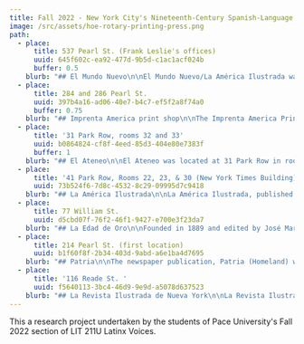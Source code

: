 ```yaml
---
title: Fall 2022 - New York City's Nineteenth-Century Spanish-Language Press
image: /src/assets/hoe-rotary-printing-press.png
path:
  - place:
      title: 537 Pearl St. (Frank Leslie's offices)
      uuid: 645f602c-ea92-477d-9b5d-c1ac1acf024b
      buffer: 0.5
    blurb: "## El Mundo Nuevo\n\nEl Mundo Nuevo/La América Ilustrada was a biweekly magazine published in New York between 1871-1875. It initially started in the offices of Mr. and Mrs. Frank Leslie on Pearl Street. The magazine included eye-catching illustrations, which the Leslie organization prioritized but worked to stay away for its tendency toward sensationalism. An excerpt from the reading states, “El Mundo Nuevo/La América Ilustrada turned into a marketable commodity for a designated segment of the middle-class readership”(187). The magazine had certain identities that it encouraged its readers to align themselves with one being “residents or citizens of the United States who took pride in their cultural Hispanism” or as “elite Spanish Americans” (187). The “midwife” of El Mundo Nuevo's birth was Enrique Piñeyro, who was the magazine editor. He was a Cuban refugee who came to the U.S at the beginning of the Ten Years’ War in 1868. Pineyro had great aspirations for the magazine, which he structured into a “illustrated encyclopedia” including things like “belletristic essays, serialized novels, descriptive and scientific engravings, poetry, and digested important international and local news” (188). Piñeyro’s initial editorial promise to the magazine was “an essentially artistic and literary publication, original and American”(188).\n\nThere is only 6 different libraries that has existing copies of El Mundo Nuevo. • New York Public Library System • Newberry Library (in Chicago) • Dallas Theological Seminary • University of Texas Libraries • The Claremont Colleges • University of California, NRLF\n\nPhoto credits: Newberry Library Google Earth,\_[https://earth.google.com/web/@40.71409601,-74.00241183,5.64091721a,399.90611393d,35y,11.63163453h,0t,0r/data=CjYSNBIgY2NjOGJhYWVhYjg5MTFlODg4N2U3MWQ2MDFiMTRkNzUiEHJ1bXNleV93aGVyZV8xMDE](https://earth.google.com/web/@40.71409601,-74.00241183,5.64091721a,399.90611393d,35y,11.63163453h,0t,0r/data=CjYSNBIgY2NjOGJhYWVhYjg5MTFlODg4N2U3MWQ2MDFiMTRkNzUiEHJ1bXNleV93aGVyZV8xMDE)\_Historical Maps Around the World: New York 1852,\_[https://earth.google.com/web/@40.71409601,-74.00241183,5.64091721a,399.90611393d,35y,11.63163453h,0t,0r/data=CjYSNBIgY2NjOGJhYWVhYjg5MTFlODg4N2U3MWQ2MDFiMTRkNzUiEHJ1bXNleV93aGVyZV8xMDE](https://earth.google.com/web/@40.71409601,-74.00241183,5.64091721a,399.90611393d,35y,11.63163453h,0t,0r/data=CjYSNBIgY2NjOGJhYWVhYjg5MTFlODg4N2U3MWQ2MDFiMTRkNzUiEHJ1bXNleV93aGVyZV8xMDE)\_OldNYC,\_[https://www.oldnyc.org/#718561f-a](https://www.oldnyc.org/)\n\nWork Cited: Silva Gruesz, Kirsten. “Brave Mundo Nuevo: The Marketing of Transnational Spanish Culture.” Ambassadors of Culture The Transamerican Origins of Latino Writing, Princeton University Press, 2002, pp.186-196. WorldCat,\_[https://www.worldcat.org/title/mundo-nuevo/oclc/7513527\\&referer=brief\\_results](https://www.worldcat.org/title/mundo-nuevo/oclc/7513527\\&referer=brief_results)\n"
  - place:
      title: 284 and 286 Pearl St.
      uuid: 397b4a16-ad06-40e7-b4c7-ef5f2a8f74a0
      buffer: 0.75
    blurb: "## Imprenta America print shop\n\nThe Imprenta America Print Shop, home of several prints like\_El Porvenir, Borinquen, and La Patria, aided largely in creating a voice for many during the Cuban revolution. While today there isn't much to see, with an obscure towing company taking its place and leaving behind years of history, the Cuban Revolutionary Party wouldn't have found their voice without this incredible print shop.\n"
  - place:
      title: '31 Park Row, rooms 32 and 33'
      uuid: b0864824-cf8f-4eed-85d3-404e80e7383f
      buffer: 1
    blurb: "## El Ateneo\n\nEl Ateneo was located at 31 Park Row in rooms 32 and 33. El Ateneo was published in newspaper format and focused on literature, commentary, and illustrations. It’s ideological stance was to form pan hispanism and hemispheric integration. El Ateneo appealed to American manufacturers in order to advertise to the Spanish speaking community. According to Nicolás Kanellos’s A Brief History of Hispanic Periodicals in the United States, publications like El Ateneo “placed hispanic immigrant communities in the United States on the international cultural map” (64). It was a place that had a designated space just for essayists, fiction writers and poets all from Spanish America and the United States. El Ateneo informed the people and institutes of Spanish American countries of the United States educational, scientific and agricultural advances so that these countries could follow them in order to form a path of success. It is important to note though that it still remained connected to its cultural accomplishments of the Hispanic community.\_\_\L\_ \_ \_ \_ \_ \_ \_ \_ \_ \_ \_ \_ \_ \_ \_ \_ \_ \_ \_ \_ \_ \_ \_ \_ \_ \_ \_ \_ \_ \_ \_ \_\n\nWorks Cited\n\nKanellos, Nicolás, and Helvetia Martell. Hispanic Periodicals in the United States, Origins to 1960 : A Brief History and Comprehensive Bibliography. Arte Público Press, 2000.\n\nPhotos:\_\n\n[https://books.google.com/books?id=nZMxAQAAMAAJ\\&printsec=frontcover\\&source=gbs\\_ge\\_summary\\_r\\&cad=0#v=onepage\\&q\\&f=false](https://books.google.com/books?id=nZMxAQAAMAAJ\\&printsec=frontcover\\&source=gbs_ge_summary_r\\&cad=0#v=onepage\\&q\\&f=false)\_ [https://www.nyc-architecture.com/SCC/SCC012.htm](https://www.nyc-architecture.com/SCC/SCC012.htm)\n"
  - place:
      title: '41 Park Row, Rooms 22, 23, & 30 (New York Times Building)'
      uuid: 73b524f6-7d8c-4532-8c29-09995d7c9418
    blurb: "## La América Ilustrada\n\nLa América Ilustrada, published from 1871 to 1875, was housed in 41 Park Row, Rooms 22, 23, and 30. La América Ilustrada is often talked about in conjunction with El Mundo Nuevo as the two newspapers merged. They had many of the same authors and editors like Colombian poet Rafael Pombo and Puerto Rican educator Eugenio Maria de Hostos, who aimed to educate and advocate for Latino communities (like Cubanindependence from Spain during the Ten Year’s war). In fact, “at the height of its influence, the paper helped direct U.S. policy toward Cuba during the Ten Years War by publicizing the ‘martyrdom’ of poet Juan Clemente Zenea, who had been ambushed and imprisoned while on his way from New York to Cuba on a diplomatic peace mission” (Gruesz 162). La América Ilustrada, along with El Mundo Nuevo, consisted of two main editors, Enrique Piñeyro and Juan de Armas. Piñeyro was a Cuban literate and activist who took part in the Antillean pro independence organization, the Junta Central Republicana de Cuba y Puerto Rico, and took over the editorship of La Revolucion de Cuba. Juan de Armas, born in 1842, was involved in other publications in the United States such as “La Aurora,” La America, and soon his own publication, El Ateneo. Other contributing writers to La America Ilustrada include Rafael Pumbo and Isabel Prieto. Rafael Pumbo was a successor and biweekly writer. Born in 1833 to an elite family, Pumbo grew up to be a Colombian poet, diplomat, and editor who resided in New York and Washington for two decades before returning to Colombia in 1872. Isabel Prieto started off as an anonymous writer under the name “I.A.P” where she would publish poems in response to the misogynistic writings published by the male dominated publication companies. She soon made herself known in a piece in El Mundo Nuevo and continued her publishings from then on. 41 Park Row was the site of an Old Brick Church called the \"Brick Presbyterian Church\" in the late 1700s, which John McComb Sr built. Once the church moved uptown, the New York Times co-founder Edward B. Wesley bought part of the building for their publication site. The building was reconstructed into an even bigger building that is now 13 stories tall. It is described as \"New York's loftiest and most beautiful building,\" according to the New York Times. Pace University has owned the building since 1951 till now. 41 Park Row was designated to be considered as a New York City landmark in 1999. 41 Park Row used to house the Pace University bookstore and gym in 2017 and 2019. The building is now converted into an art gallery, classrooms, and offices. Pace University has owned the building for over 70 years now. \_ \_ \_ \_ \_\_\n\nWorks Cited Dunlap, David W. “150th Anniversary: 1851-2001; Six Buildings That Share One Story”. The New York Times. November 14, 2001.\_[https://www.nytimes.com/2001/11/14/news/150th-anniversary-1851-2001-six-buildings-t](https://www.nytimes.com/2001/11/14/news/150th-anniversary-1851-2001-six-buildings-t)\_hat-share-one-story.html\n\nGruesz, Kirsten Silva. “The Deep Roots of Our America: Two New Worlds, and Their Resistors.” Ambassadors of Culture: The Transamerican Origins of Latino Writing, vol. 44, Princeton University Press, 2002, pp. 161–204. JSTOR,\_[https://doi.org/10.2307/j.ctv173f24b.9](https://doi.org/10.2307/j.ctv173f24b.9). Accessed 15 Oct. 2022.\n\nTorres-Cuevas, Eduardo. “La Guerra de los Diez Años en los fondos de Colección Cubana de la Biblioteca Nacional de Cuba José Martí: acervo imprescindible para la historia de Cuba.” Revista de la Biblioteca Nacional de Cuba José Martí, vol. 1, 2018, pp. 11-12.\_[https://ufdcimages.uflib.ufl.edu/AA/00/06/82/07/00165/REVISTA%20BNCJM%202-2018%20TOMO%20II.pdf](https://ufdcimages.uflib.ufl.edu/AA/00/06/82/07/00165/REVISTA%20BNCJM%202-2018%20TOMO%20II.pdf)\n"
  - place:
      title: 77 William St.
      uuid: d5cbd07f-76f2-46f1-9427-e700e3f23da7
    blurb: "## La Edad de Oro\n\nFounded in 1889 and edited by José Martí, La Edad de Oro, is a publication dedicated to educating and entertaining “los niño de América.” Meaning “The Golden Age”, La Edad de Oro provided poems, essays, and other written words to the children of America. The monthly magazine lasted four months, which translates to four issues. It was located at 77 William Street, though this location no longer exists as it was replaced by the headquarters of Goldman Sachs, an investment bank. The first edition was published in July of 1889 and contains a dedication and farewell section as well as two poems, two stories, and three essays. Each issue contained poems, stories, and essays that displayed Martí’s idealism and the importance he placed on educating the youth. “The purpose of La Edad de Oro,” Martí wrote, “is for children in the Americas to know how people lived before, how we live today, in America, and in other lands as well” ([http://cubanthinkers.domains.uflib.ufl.edu/la-edad-de-oro-1889/](http://cubanthinkers.domains.uflib.ufl.edu/la-edad-de-oro-1889/)). Martí wanted to close the divide between different races and socioeconomic statuses by teaching compassion to children through this magazine. For example, there is a poem in the publication called “Los Zapaticos de Rosa” where two children of different socioeconomic status meet on a beach. One child is barefoot meanwhile the other wears little red shoes and it ends with the rich child giving her shoes to the other child. This poem showcases the divide between classes and encourages children to lessen the division by having compassion for those less fortunate. La Edad de Oro lasted only 4 issues due to conflicting views between Jose Martí and another editor, A. Dacosta Gomez. Gomez believed children should be taught to fear a single god, while Martí believed that gods were not based in reality and instead were the “poetry of imagination” (“La Edad De Oro”). in teaching children to fear God, Martí believed he would be lying to his readers, thus the end of La Edad de Oro came. Distributed in Cuba, U.S., Spain, and Venezuela, La Edad de Oro is still distributed and a part of many children’s curriculum to this day. The impact of this publication is great, and it deserves more recognition and coverage. Most information on the magazine exists in Spanish, making these grand ideas inaccessible to non-Spanish speakers. The first issue and volume is available in its entirety on the website, Gutenberg.com. Copies of the publication are also available at Fordham Library, Columbia Library, and the Public Library of Suffolk County. Some\_scholarly articles or chapters in books that have been written about La Edad de Oro are\_Hispania by Fernando G. Campoamor and Revista Hispánica Moderna by Herminio Almendros. These scholarly articles were written in Spanish in the 20th Century and mainly talk about Martí's vision for children literature based on translations. It's available to purchase on various websites listed as used and the price ranges from $7.99 to $19.99. However, making La Edad de Oro more accessible to non-Spanish speaking American children should be a priority in this field.\n\nWorks Cited: Picture:\_[https://images.app.goo.gl/62BCaqBhFAUSwGrU6](https://images.app.goo.gl/62BCaqBhFAUSwGrU6)\_ \_ \_ \_ \_ \_ \_ \_ \_ \_ \_ \_ \_ \_ \_ \_ \_ \_ \_ \_ \_ \_ \_ \_ \_ \_ \_ \_ \_ \_ \_ \_ \_ \_ \_ \_[https://www.gutenberg.org/files/19898/19898-h/19898-h.htm](https://www.gutenberg.org/files/19898/19898-h/19898-h.htm)\n\nCuba, Pearl of the Caribbean,\_[http://cubanthinkers.domains.uflib.ufl.edu/la-edad-de-oro-1889/](http://cubanthinkers.domains.uflib.ufl.edu/la-edad-de-oro-1889/).\n\nCampoamor, Fernando G. “La Edad de Oro de José Martí, Texto de Los Niños Cubanos.” Hispania, vol. 24, no. 2, 1941, pp. 178–79. JSTOR,\_[https://doi.org/10.2307/332545](https://doi.org/10.2307/332545).\n\n“La Edad De Oro.” EcuRed,\_[https://www.ecured.cu/La\\_Edad\\_de\\_Oro](https://www.ecured.cu/La_Edad_de_Oro).\n\nElizalde, Rosa Miriam. “Walking New York with Cuba's Revolutionary Poet.” The Nation, 12 Aug. 2015,\_[https://www.thenation.com/article/archive/walking-new-york-with-cubas-revolutionary-poet/](https://www.thenation.com/article/archive/walking-new-york-with-cubas-revolutionary-poet/).\_\n\nE. F. Revista Hispánica Moderna, vol. 24, no. 2/3, 1958, pp. 231–231. JSTOR,\_[http://www.jstor.org/stable/30202283](http://www.jstor.org/stable/30202283).\n"
  - place:
      title: 214 Pearl St. (first location)
      uuid: b1f60f8f-2b34-403d-9abd-a6e1ba4d7695
    blurb: "## Patria\n\nThe newspaper publication, Patria (Homeland) was originally created in the 1890's by Jose Martí during the last phase of the Cuban Revolution for independence. The papers publication site was located on, or around, what is now 214 Pearl St., which is about a 7 minute walk from our main campus building here in New York.\_ \_ \_ \_ \_ \_ \_ \_ \_ \_ \_ \_ \_ \_ \_ \_ \_ \_ \_ \_ \_ \_ \_ \_ \_ \_ \_ \_ \_ \_\n\nPatria, or free fatherland, began its circulation during Marti’s exile in New York, with it’s first publication being on March 14, 1892 created to show a sense of ‘truth’; one of his passions, which he wound up using as a weapon. The publication itself was written at a time where there was a quiet, yet influential movement going on within Latinx writing.\_ \_ \_ \_ \_ \_ \_ \_ \_ \_ \_ \_ \_ \_ \_ \_ \_ \_\n\nThe purpose of creating this publication began as an outlet for his activism, giving the Latinx community in New York a voice and revolutionize the idea of fighting for their own independence. This was similar to the American freedom that prospered around him, despite the marginalized groups within the country and imperialistic motives that impacted his community in and outside of the United States.\_ \_ \_ \_ \_ \_ \_ \_ \_ \_ \_ \_ \_ \_ \_ \_ \_ \_ \_ \_ \_ \_ \_ \_ \_ \_ \_ \_ \_ \_ \_ \_ \_ \_ \_ \_ \_ \_ \_ \_ \_ \_ \_\n\nDuring our research, we found a scholarly article on JSTOR that discusses Jose Marti’s newspaper, Patria (Homeland). We found a JSTOR political article from the book Cuban Studies entitled “José Martí and the Politics of Journalism” by Eileen McGovern, where she discusses the monumental impact Martí’s writing had at the time. McGovern includes the purpose behind the newspaper by quoting Martí directly from the first publication. Marti writes that the purpose of the publication is, “To come together and to love, and to live in the passion of the truth, this newspaper is born” (McGovern 124). According to Martí, “truth” had been his passion and weapon to which he believed would free Cuba. Patria exhibits Martí’s passion and truth in fighting for independence of the Latinx community.\n\nWorks Cited:\n\nKanellos, Nicolás, and Helvetia Martell. Hispanic Periodicals in the United States, Origins to 1960: A Brief History and Comprehensive Bibliography. Houston, Arte Publico Press, 1999. Mcgovern, Eileen. \"José Martí and the Politics of Journalism.\" Cuban Studies, vol. 25, 1995, pp. 123-46. JSTOR,\_[www.jstor.org/stable/24486085](http://www.jstor.org/stable/24486085). Accessed 12 Oct. 2022. \\\nNavarro, Oleski Miranda. \"The Periodical Patria and Racial Mobilization in the Last War for Cuban Independence.\" Age of Revolutions, 7 May 2018, [ageofrevolutions.com/2018/05/07/the-periodical-patria-and-racial-mobilization-in-the-last-war-for-cuban-independence/](ageofrevolutions.com/2018/05/07/the-periodical-patria-and-racial-mobilization-in-the-last-war-for-cuban-independence/). Accessed 12 Oct. 2022.\\\n\"Patria New York, N.Y. - 1898.\" Library of Congress,\_[www.loc.gov/item/sn86071646/](http://www.loc.gov/item/sn86071646/). Accessed 12 Oct. 2022.\n"
  - place:
      title: '116 Reade St. '
      uuid: f5640113-3bc4-46d9-9e9d-a5078d637523
    blurb: "## La Revista Ilustrada de Nueva York\n\nLa Revista Ilustrada de Nueva York (1882-?) was located at 124 Chamber Street. La Revista specialized in short novels, poetry, fashion commentary, and illustrations. This broad specialization thoroughly informed readers in a variety of subjects aside from day-to-day news. This publication company served as a platform for “renowned living writers of the Hispanic world (Kanellos 67). La Revista highlighted the work of renowned authors such as Juan Valera and Rubén Darío, and it famously served as the first newspaper company to publish José Martí’s Nuestra America. The company served an audience of middle and upper class Hispanics from a wide range of locations, even attracting readers in the Caribbean, Central, South America, and the Phillippines. La Revista Ilustrada “saw itself as thoroughly modern and progressive and identified highly with American technology, industrial, and scientific advancement” (Kanellos 68). According to author, Celso Rodriguez in “The Hispanic American Historical Review,” “…Although the emphasis of the magazine was to promote Spanish values, it offered a diversity of\_ intellectual interests, including topics dealing with the United States and Europe” (Rodríguez 763). With its progressive attitude and modern identity, La Revista Ilustrada de Nueva York promoted pan-Hispanic unity in resisting American interventionism and modern-day colonialism.\n\nWork Cited: Bolet Peraza, N. “La Revista Ilustrada De Nueva York.” 1882. de Beer, Gabriella. “IN PURSUIT OF ‘LA REVISTA ILUSTRADA,’ A 19th CENTURY NEW YORK MAGAZINE.” Bilingual Review / La Revista Bilingüe, vol. 4, 1977, pp. 145–146. Kanellos Nicolás. A Brief History of Hispanic Periodicals in the United States. Arte Publico Press, 2000. N. W. Ayer & Son's American Newspaper Annual. N.W. Ayer & Son, 1891. Rodríguez, Celso. “The Hispanic American Historical Review.” Vol. 57, no. 4, 1977.\n\nPhoto Credit: Repositoria Centroame de Patrimonio Cultural\_[https://repositorio.iiarte.ucr.ac.cr/handle/123456789/39;jsessionid=97EFCCBC014A18827A693912255BFA76](https://repositorio.iiarte.ucr.ac.cr/handle/123456789/39;jsessionid=97EFCCBC014A18827A693912255BFA76)\_Street Easy\_[https://streeteasy.com/building/124-chambers-street-new\\_york](https://streeteasy.com/building/124-chambers-street-new_york)\_La Revista Ilustrada de Nueva York. Colección de la Fundación John Boulton.\_[http://escritosdeunsalvaje.blogspot.com/2011/03/algo-mas-acerca-de-la-repatriacion-de.html](http://escritosdeunsalvaje.blogspot.com/2011/03/algo-mas-acerca-de-la-repatriacion-de.html)\n"
---
```


This a research project undertaken by the students of Pace University's Fall 2022 section of LIT 211U Latinx Voices.
